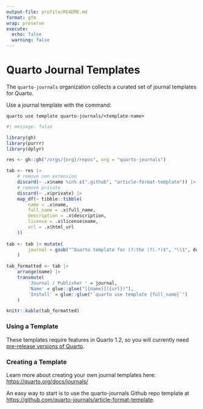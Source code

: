```yaml
---
output-file: profile/README.md
format: gfm
wrap: preserve
execute: 
  echo: false
  warning: false
---
```


# Quarto Journal Templates

The `quarto-journals` organization collects a curated set of journal templates for Quarto. 

Use a journal template with the command:

`quarto use template quarto-journals/<template-name>`

```r
#| message: false

library(gh)
library(purrr)
library(dplyr)

res <- gh::gh("/orgs/{org}/repos", org = "quarto-journals") 

tab <- res |> 
    # remove non extension
    discard(~ .x$name %in% c(".github", "article-format-template")) |>
    # remove private
    discard(~ .x$private) |>
    map_df(~ tibble::tibble(
        name = .x$name,
        full_name = .x$full_name,
        description = .x$description,
        license = .x$license$name,
        url = .x$html_url
    )) 
    
tab <- tab |> mutate(
        journal = gsub("^Quarto template for (?:the )?(.*)$", "\\1", description, perl = TRUE)
    )

tab_formatted <- tab |>
    arrange(name) |>
    transmute(
        'Journal / Publisher ' = journal,
        'Name' = glue::glue("[{name}]({url})"),
        'Install' = glue::glue("`quarto use template {full_name}`")
    )

knitr::kable(tab_formatted)
```

### Using a Template

These templates require features in Quarto 1.2, so you will currently need [pre-release versions of Quarto](https://github.com/quarto-dev/quarto-cli/releases).

### Creating a Template

Learn more about creating your own journal templates here: <https://quarto.org/docs/journals/>

An easy way to start is to use the quarto-journals Github repo template at <https://github.com/quarto-journals/article-format-template>. 
